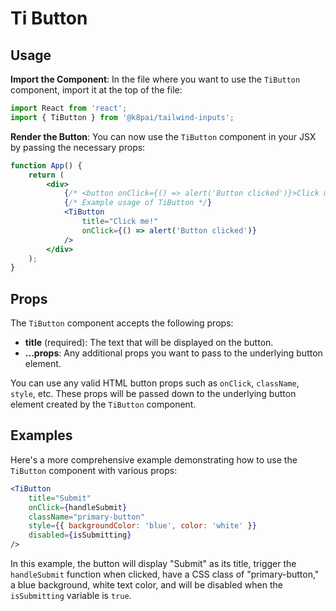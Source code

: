 # Ti Button

## Usage

**Import the Component**: In the file where you want to use the `TiButton` component, import it at the top of the file:

```jsx copy {2}
import React from 'react';
import { TiButton } from '@k8pai/tailwind-inputs';
```

**Render the Button**: You can now use the `TiButton` component in your JSX by passing the necessary props:

```jsx copy {6-9}
function App() {
	return (
		<div>
			{/* <button onClick={() => alert('Button clicked')}>Click me!</button> */}
			{/* Example usage of TiButton */}
			<TiButton
				title="Click me!"
				onClick={() => alert('Button clicked')}
			/>
		</div>
	);
}
```

## Props

The `TiButton` component accepts the following props:

-   **title** (required): The text that will be displayed on the button.
-   **...props**: Any additional props you want to pass to the underlying button element.

You can use any valid HTML button props such as `onClick`, `className`, `style`, etc. These props will be passed down to the underlying button element created by the `TiButton` component.

## Examples

Here's a more comprehensive example demonstrating how to use the `TiButton` component with various props:

```jsx copy
<TiButton
	title="Submit"
	onClick={handleSubmit}
	className="primary-button"
	style={{ backgroundColor: 'blue', color: 'white' }}
	disabled={isSubmitting}
/>
```

In this example, the button will display "Submit" as its title, trigger the `handleSubmit` function when clicked, have a CSS class of "primary-button," a blue background, white text color, and will be disabled when the `isSubmitting` variable is `true`.
